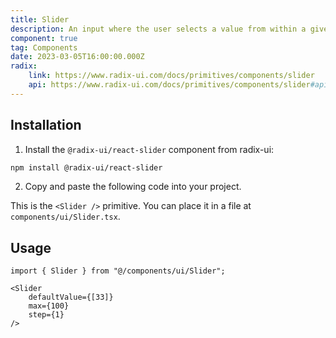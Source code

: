 ```yaml
---
title: Slider
description: An input where the user selects a value from within a given range.
component: true
tag: Components
date: 2023-03-05T16:00:00.000Z
radix:
    link: https://www.radix-ui.com/docs/primitives/components/slider
    api: https://www.radix-ui.com/docs/primitives/components/slider#api-reference
---
```


<ComponentExample src="src/components/examples/SliderDemo.tsx">
    <SliderDemo />
</ComponentExample>

## Installation

1. Install the `@radix-ui/react-slider` component from radix-ui:

```bash
npm install @radix-ui/react-slider
```

2. Copy and paste the following code into your project.

<ComponentSource src="src/components/ui/Slider.tsx" />

<Alert variant="outline">

This is the `<Slider />` primitive. You can place it in a file at `components/ui/Slider.tsx`.

</Alert>

## Usage

```tsx
import { Slider } from "@/components/ui/Slider";
```

```tsx
<Slider
    defaultValue={[33]}
    max={100}
    step={1}
/>
```
